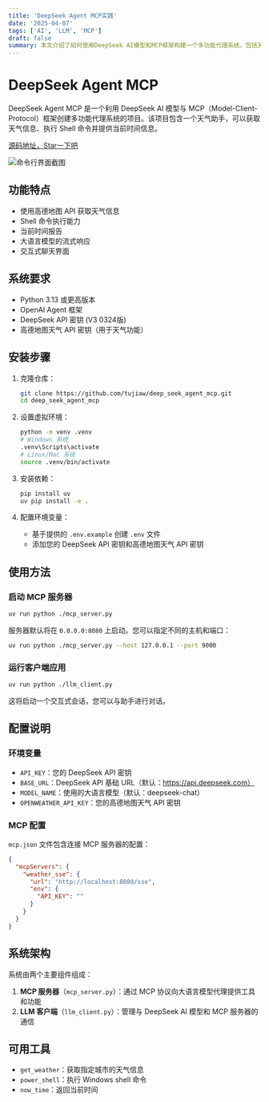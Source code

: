 ```yaml
---
title: 'DeepSeek Agent MCP实践'
date: '2025-04-07'
tags: ['AI', 'LLM', 'MCP']
draft: false
summary: 本文介绍了如何使用DeepSeek AI模型和MCP框架构建一个多功能代理系统，包括天气查询、Shell命令执行和时间信息获取等功能的实践经验。
---
```


# DeepSeek Agent MCP

DeepSeek Agent MCP 是一个利用 DeepSeek AI 模型与 MCP（Model-Client-Protocol）框架创建多功能代理系统的项目。该项目包含一个天气助手，可以获取天气信息、执行 Shell 命令并提供当前时间信息。

[源码地址，Star一下吧](https://github.com/tujiaw/deep_seek_agent_mcp)


![命令行界面截图](https://fibmocuqjpkyzrzoydzq.supabase.co/storage/v1/object/public/drop2/uploads/pasted-image-1744034159874-1744034162405.png)

## 功能特点

- 使用高德地图 API 获取天气信息
- Shell 命令执行能力
- 当前时间报告
- 大语言模型的流式响应
- 交互式聊天界面

## 系统要求

- Python 3.13 或更高版本
- OpenAI Agent 框架
- DeepSeek API 密钥 (V3 0324版)
- 高德地图天气 API 密钥（用于天气功能）

## 安装步骤

1. 克隆仓库：
   ```bash
   git clone https://github.com/tujiaw/deep_seek_agent_mcp.git
   cd deep_seek_agent_mcp
   ```

2. 设置虚拟环境：
   ```bash
   python -m venv .venv
   # Windows 系统
   .venv\Scripts\activate
   # Linux/Mac 系统
   source .venv/bin/activate
   ```

3. 安装依赖：
   ```bash
   pip install uv
   uv pip install -e .
   ```

4. 配置环境变量：
   - 基于提供的 `.env.example` 创建 `.env` 文件
   - 添加您的 DeepSeek API 密钥和高德地图天气 API 密钥

## 使用方法

### 启动 MCP 服务器

```bash
uv run python ./mcp_server.py
```

服务器默认将在 `0.0.0.0:8080` 上启动。您可以指定不同的主机和端口：

```bash
uv run python ./mcp_server.py --host 127.0.0.1 --port 9000
```

### 运行客户端应用

```bash
uv run python ./llm_client.py
```

这将启动一个交互式会话，您可以与助手进行对话。

## 配置说明

### 环境变量

- `API_KEY`：您的 DeepSeek API 密钥
- `BASE_URL`：DeepSeek API 基础 URL（默认：https://api.deepseek.com）
- `MODEL_NAME`：使用的大语言模型（默认：deepseek-chat）
- `OPENWEATHER_API_KEY`：您的高德地图天气 API 密钥

### MCP 配置

`mcp.json` 文件包含连接 MCP 服务器的配置：

```json
{
  "mcpServers": {
    "weather_sse": {
      "url": "http://localhost:8080/sse",
      "env": {
        "API_KEY": ""
      }
    }
  }
}
```

## 系统架构

系统由两个主要组件组成：

1. **MCP 服务器**（`mcp_server.py`）：通过 MCP 协议向大语言模型代理提供工具和功能
2. **LLM 客户端**（`llm_client.py`）：管理与 DeepSeek AI 模型和 MCP 服务器的通信

## 可用工具

- `get_weather`：获取指定城市的天气信息
- `power_shell`：执行 Windows shell 命令
- `now_time`：返回当前时间

